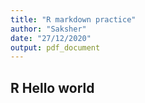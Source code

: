 ```yaml
---
title: "R markdown practice"
author: "Saksher"
date: "27/12/2020"
output: pdf_document
---
```


## R Hello world